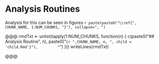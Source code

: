 # Analysis Routines

Analysis for this can be seen in figures `r paste(paste0("\\ref{", CHUNK_NAME, 1:NUM_CHUNKS, "}"), collapse=", ")`

@@@
rmdTxt <- unlist(lapply(1:NUM_CHUNKS, function(n) {
    c(paste0("## Analysis Routine ", n),
        paste0("```{r ",CHUNK_NAME, n, ", child = 'child.Rmd'}"),
        "```")
}))
writeLines(rmdTxt)

@@@


